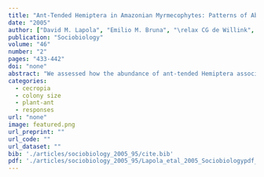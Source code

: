```yaml
---
title: "Ant-Tended Hemiptera in Amazonian Myrmecophytes: Patterns of Abundance and Implications for Mutualism Function (Hymenoptera : Formicidae)"
date: "2005"
author: ["David M. Lapola", "Emilio M. Bruna", "\relax CG de Willink", "Heraldo L. Vasconcelos"]
publication: "Sociobiology"
volume: "46"
number: "2"
pages: "433-442"
doi: "none"
abstract: "We assessed how the abundance of ant-tended Hemiptera associated with two Amazonian myrmecophytes, Tococa bullifera and Maieta guianensis, varied as a function of resident ant species. We collected five species or morpho-species of adult hemiptera in the domatia of M. guianensis, with four of these species also found in Tococa bullifera. Maieta guianensis plants inhabited by Crematogaster laevis had over four-fold more hemiptera in them than plants inhabited by Pheidole minutula. In contrast, the density of hemiptera in Tococa bullifera domatia was independent of the species of ant resident. For each of the two ant species inhabiting Maieta guianensis, there was a positive and significant relationship between the abundance of hemiptera and workers inhabiting a plant. This relationship was also significant and positive for the Tococa bullifera plants inhabited by C. laevis. However, there was no relationship between Azteca worker and hemipteran density, although there was a trend towards a positive relationship. Our results indicate that hemipteran abundance can vary significantly between different myrmecophyte species, but that the nature of this relationship is mediated by the identity of the ant associate. Because hemipterans are herbivores, the costs and benefits of different ant partners to the host plant may vary in ways that are often overlooked."
categories: 
  - cecropia
  - colony size
  - plant-ant
  - responses
url: "none"
image: featured.png
url_preprint: ""
url_code: ""
url_dataset: ""
bib: './articles/sociobiology_2005_95/cite.bib'
pdf: './articles/sociobiology_2005_95/Lapola_etal_2005_Sociobiologypdf_NA.pdf'
---
```

